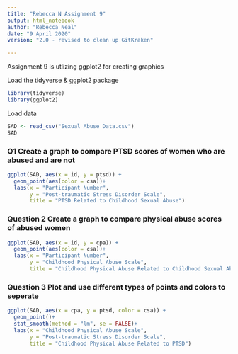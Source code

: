 ---
title: "Rebecca N Assignment 9"
output: html_notebook
author: "Rebecca Neal"
date: "9 April 2020"
version: "2.0 - revised to clean up GitKraken"

---


Assignment 9 is utlizing ggplot2 for creating graphics

Load the tidyverse & ggplot2 package
```{r include=FALSE}
library(tidyverse)
library(ggplot2)
```

Load data
```{r include=FALSE}
SAD <- read_csv("Sexual Abuse Data.csv")
SAD
```

### Q1 Create a graph to compare PTSD scores of women who are abused and are not
```{r}
ggplot(SAD, aes(x = id, y = ptsd)) +
  geom_point(aes(color = csa))+
  labs(x = "Participant Number",
       y = "Post-traumatic Stress Disorder Scale",
       title = "PTSD Related to Childhood Sexual Abuse")
```

### Question 2 Create a graph to compare physical abuse scores of abused women
```{r}
ggplot(SAD, aes(x = id, y = cpa)) +
  geom_point(aes(color = csa))+
  labs(x = "Participant Number",
       y = "Childhood Physical Abuse Scale",
       title = "Childhood Physical Abuse Related to Childhood Sexual Abuse")
```

### Question 3 Plot and use different types of points and colors to seperate
```{r}
ggplot(SAD, aes(x = cpa, y = ptsd, color = csa)) +
  geom_point()+
  stat_smooth(method = "lm", se = FALSE)+
  labs(x = "Childhood Physical Abuse Scale",
       y = "Post-traumatic Stress Disorder Scale",
       title = "Childhood Physical Abuse Related to PTSD")
```










